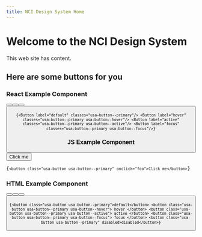 ```yaml
---
title: NCI Design System Home
---
```



# Welcome to the NCI Design System

This web site has content.

## Here are some buttons for you

<Tabs label="code">

<TabItem displayText="React" id="react">

<h3>React Example Component</h3>
<Button label="default" classes="usa-button--primary" />
<Button label="hover" classes="usa-button--primary usa-button--hover" />
<Button label="active" classes="usa-button--primary usa-button--active" />
<Button label="focus" classes="usa-button--primary usa-button--focus" />

<Code className="jsx">{`
	<Button label="default" classes="usa-button--primary"/>
	<Button label="hover" classes="usa-button--primary usa-button--hover"/>
	<Button label="active" classes="usa-button--primary usa-button--active"/>
	<Button label="focus" classes="usa-button--primary usa-button--focus"/>
`}</Code>

</TabItem>

<TabItem displayText="JS" id="js">

<h3>JS Example Component</h3>
<button className="usa-button usa-button--primary" onClick={foo}>
	Click me
</button>

<Code className="jsx">{`
<button class="usa-button usa-button--primary" onclick="foo">Click me</button>
`}</Code>

</TabItem>

<TabItem displayText="HTML" id="html">

<h3>HTML Example Component</h3>
<Button label="default" classes="usa-button--primary" />
<Button label="hover" classes="usa-button--primary usa-button--hover" />
<Button label="active" classes="usa-button--primary usa-button--active" />
<Button label="focus" classes="usa-button--primary usa-button--focus" />

<Code className="html">{`
	<button class="usa-button usa-button--primary">default</button>
	<button class="usa-button usa-button--primary usa-button--hover">
		hover
	</button>
	<button class="usa-button usa-button--primary usa-button--active">
		active
	</button>
	<button class="usa-button usa-button--primary usa-button--focus">
		focus
	</button>
	<button class="usa-button usa-button--primary" disabled>disabled</button>
`}</Code>

</TabItem>

</Tabs>

